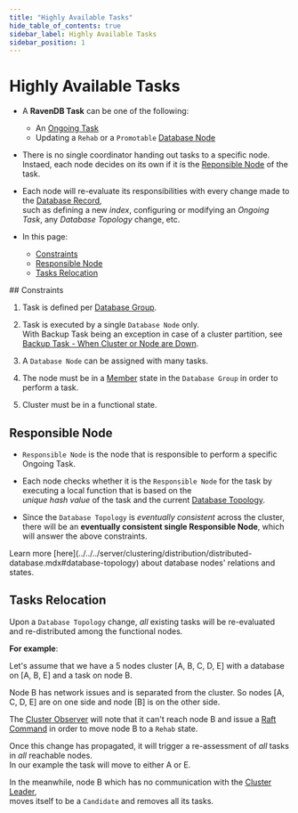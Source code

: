 ```yaml
---
title: "Highly Available Tasks"
hide_table_of_contents: true
sidebar_label: Highly Available Tasks
sidebar_position: 1
---
```



# Highly Available Tasks
<Admonition type="note" title="">

* A **RavenDB Task** can be one of the following:  

  * An [Ongoing Task](../../../studio/database/tasks/ongoing-tasks/general-info.mdx)  
  * Updating a `Rehab` or a `Promotable` [Database Node](../../../server/clustering/distribution/distributed-database.mdx#database-topology)  

* There is no single coordinator handing out tasks to a specific node.  
  Instaed, each node decides on its own if it is the [Reponsible Node](../../../server/clustering/distribution/highly-available-tasks.mdx#responsible-node) of the task.  

* Each node will re-evaluate its responsibilities with every change made to the [Database Record](../../../client-api/operations/server-wide/create-database.mdx),  
  such as defining a new _index_, configuring or modifying an _Ongoing Task_, any _Database Topology_ change, etc.  

* In this page:  
  * [Constraints](../../../server/clustering/distribution/highly-available-tasks.mdx#constraints)  
  * [Responsible Node](../../../server/clustering/distribution/highly-available-tasks.mdx#responsible-node)  
  * [Tasks Relocation](../../../server/clustering/distribution/highly-available-tasks.mdx#tasks-relocation)  
</Admonition>
## Constraints

1. Task is defined per [Database Group](../../../server/clustering/distribution/distributed-database.mdx).  

2. Task is executed by a single `Database Node` only.  
   With Backup Task being an exception in case of a cluster partition, see [Backup Task - When Cluster or Node are Down](../../../studio/database/tasks/ongoing-tasks/backup-task.mdx#backup-task---when-cluster-or-node-are-down).  

3. A `Database Node` can be assigned with many tasks.  

4. The node must be in a [Member](../../../server/clustering/distribution/distributed-database.mdx#database-topology) state in the `Database Group` in order to perform a task.  

5. Cluster must be in a functional state.  


## Responsible Node

* `Responsible Node` is the node that is responsible to perform a specific Ongoing Task.  

* Each node checks whether it is the `Responsible Node` for the task by executing a local function that is based on the  
  _unique hash value_ of the task and the current [Database Topology](../../../server/clustering/distribution/distributed-database.mdx#database-topology).  

* Since the `Database Topology` is _eventually consistent_ across the cluster,  
  there will be an **eventually consistent single Responsible Node**, which will answer the above constraints.  

<Admonition type="note" title="Additional Reading" id="additional-reading" href="#additional-reading">
Learn more [here](../../../server/clustering/distribution/distributed-database.mdx#database-topology) 
about database nodes' relations and states. 
</Admonition>



## Tasks Relocation

Upon a `Database Topology` change, _all_ existing tasks will be re-evaluated and 
re-distributed among the functional nodes.   

<Admonition type="note" title="">

**For example**:  

Let's assume that we have a 5 nodes cluster [A, B, C, D, E] with a database on [A, B, E] and a task on node B.  

Node B has network issues and is separated from the cluster. 
So nodes [A, C, D, E] are on one side and node [B] is on the other side.  

The [Cluster Observer](../../../server/clustering/distribution/cluster-observer.mdx) will note that it can't reach node B 
and issue a [Raft Command](../../../server/clustering/rachis/consensus-operations.mdx) in order to move node B to a `Rehab` state.  

Once this change has propagated, it will trigger a re-assessment of _all_ tasks in _all_ reachable nodes.  
In our example the task will move to either A or E.  

In the meanwhile, node B which has no communication with the [Cluster Leader](../../../server/clustering/rachis/cluster-topology.mdx),  
moves itself to be a `Candidate` and removes all its tasks.  
</Admonition>

